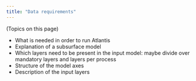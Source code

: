 ```yaml
---
title: "Data requirements"
---
```


(Topics on this page)<br>

- What is needed in order to run Atlantis
- Explanation of a subsurface model
- Which layers need to be present in the input model: maybe divide over mandatory layers and layers per process
- Structure of the model axes
- Description of the input layers
